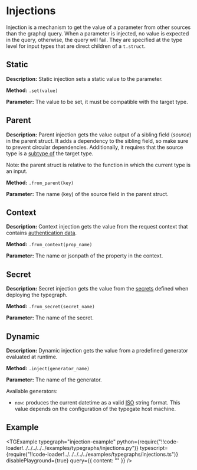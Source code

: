 
# Injections

Injection is a mechanism to get the value of a parameter from other sources than the graphql query. When a parameter is injected, no value is expected in the query, otherwise, the query will fail. They are specified at the type level for input types that are direct children of a `t.struct`.

## Static

**Description:** Static injection sets a static value to the parameter.

**Method:** `.set(value)`

**Parameter:** The value to be set, it must be compatible with the target type.

## Parent

**Description:** Parent injection gets the value output of a sibling field (_source_) in the parent struct. It adds a dependency to the sibling field, so make sure to prevent circular dependencies.
Additionally, it requires that the source type is a [subtype of](/docs/reference/types/comparison) the target type.

Note: the parent struct is relative to the function in which the current type is an input.

**Method:** `.from_parent(key)`

**Parameter:** The name (key) of the source field in the parent struct.

## Context

**Description:** Context injection gets the value from the request context that contains [authentication data](/docs/reference/typegate/authentication).

**Method:** `.from_context(prop_name)`

**Parameter:** The name or jsonpath of the property in the context.

## Secret

**Description:** Secret injection gets the value from the [secrets](/docs/reference/meta-cli/configuration-file#named-secrets) defined when deploying the typegraph.

**Method:** `.from_secret(secret_name)`

**Parameter:** The name of the secret.

## Dynamic

**Description:** Dynamic injection gets the value from a predefined generator evaluated at runtime.

**Method:** `.inject(generator_name)`

**Parameter:** The name of the generator.

Available generators:

- `now`: produces the current datetime as a valid [ISO](https://developer.mozilla.org/en-US/docs/Web/JavaScript/Reference/Global_Objects/Date/toISOString) string format. This value depends on the configuration of the typegate host machine.

## Example

<TGExample
  typegraph="injection-example"
  python={require("!!code-loader!../../../../../examples/typegraphs/injections.py")}
  typescript={require("!!code-loader!../../../../../examples/typegraphs/injections.ts")}
  disablePlayground={true}
  query={{ content: "" }}
/>
